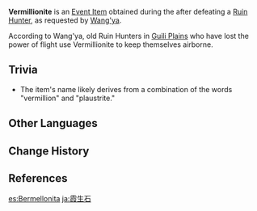 {{See also|Azurite}}
{{Item Infobox
|id           = 100238
|image        = Item Vermillionite.png
|type         = Quest Items
|group        = Event Items
|description  = A piece of plaustrite plucked from a [[Ruin Hunter]]. It has a rather unique color and is, perchance, the Vermillionite that [[Wang'ya]] mentioned...
|source1      = Obtained during ''[[Currents Deep Beneath the Lanterns]]''
|event        = Lantern Rite
}}
'''Vermillionite''' is an [[Event Item]] obtained during the {{Quest|Currents Deep Beneath the Lanterns}} after defeating a [[Ruin Hunter]], as requested by [[Wang'ya]].

According to Wang'ya, old Ruin Hunters in [[Guili Plains]] who have lost the power of flight use Vermillionite to keep themselves airborne.

==Trivia==
* The item's name likely derives from a combination of the words "vermillion" and "plaustrite."

==Other Languages==
{{Other Languages
|en      = Vermillionite
|zhs     = 霞生石
|zhs_rm  = Xiǎshēngshí
|zht     = 霞生石
|zht_rm  = Xiǎshēngshí
|zh_tl   = Rose-Sky Rock
|ja      = 霞生石
|ja_rm   = Kaseiseki<ref>{{Ref/Quest|Currents Deep Beneath the Lanterns|note=Japanese Voice-Over}}</ref>
|ja_tl   = Rose-Sky Rock{{sino|ja}}
|ko      = {{tt|하생석|霞生石}}
|ko_tl   = Rose-Sky Rock{{sino|ko}}
|es      = Bermellonita
|es_tl   = Vermillionite
|fr      = Vermillionite
|ru      = Вермилионит
|th      = Vermillionite
|vi      = {{tt|Hà Sinh Thạch|霞生石}}
|vi_tl   = Rose-Sky Rock{{sino|vi}}
|de      = Cinnabarit
|de_tl   = Cinnabar
|id      = Vermillionite
|pt      = Vermillionite
}}

==Change History==
{{Change History|1.3}}

==References==
{{Reflist}}

[[es:Bermellonita]]
[[ja:霞生石]]